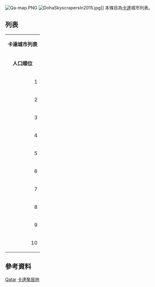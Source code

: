 {{Expand language|time=2016-12-15T04:52:50+00:00}}
{{noteTA|G1=地名
}}
[[File:Qa-map.PNG|thumb]]
[[File:DohaSkyscrapersIn2015.jpg|thumb]]]]
本條目為[[卡達|卡達]]城市列表。

==列表==
{| class="wikitable"
|-
|colspan="7" align="center" bgcolor="#FFA500" | '''卡達城市列表'''
|-
|rowspan="2" align="center" bgcolor="#98FB98" | '''人口順位''' || colspan="2" align="center" bgcolor="#98FB98" | '''名稱''' || colspan="3" align="center" bgcolor="#98FB98" | '''人口數''' ||  rowspan="2" align="center" bgcolor="#98FB98" | '''[[卡達行政區劃|區]]'''
|-
|align="center" bgcolor="#98FB98" | '''中文譯名''' || align="center" bgcolor="#98FB98" | '''阿拉伯語原文''' || align="center" bgcolor="#98FB98" | '''1997年統計''' || align="center" bgcolor="#98FB98" |  '''2004年統計''' ||align="center" bgcolor="#98FB98" |  '''2010年統計'''<ref>{{cite web|url=http://www.qsa.gov.qa/eng/publication/annabs/2014/1_Population2013.pdf|title=2010 population census|publisher=Qatar Statistics Authority|accessdate=13 March 2015|deadurl=yes|archiveurl=https://web.archive.org/web/20150402142501/http://www.qsa.gov.qa/eng/publication/annabs/2014/1_Population2013.pdf|archivedate=2015年4月2日}}</ref><ref>{{cite web|url=http://geoportal.gisqatar.org.qa/qmape/index.html|title=District map|publisher=The Centre for Geographic Information Systems of Qatar|accessdate=16 May 2015|archive-date=2017-09-28|archive-url=https://web.archive.org/web/20170928080404/http://geoportal.gisqatar.org.qa/qmape/index.html|dead-url=no}}</ref>
|-
|align=right | 1 || [[杜哈|杜哈]] || align=right | الدوحة|| align=right | 264,009 || align=right | 339,847 || align=right | 521,283 || [[杜哈|杜哈]]
|-
|align=right | 2 || [[賴揚|賴揚]] || align=right | الريان || align=right | 137,999 || align=right | 195,581 || align=right | 392,428 || [[賴揚|賴揚]]
|-
|align=right | 3 || [[拉揚工業區域|拉揚工業區域]] || align=right | الريان المنطقة الصناعية || align=right | 23,454 || align=right | 62,612 || align=right | 260,726 || [[杜哈|杜哈]]
|-
|align=right | 4 || [[達奇拉|達奇拉]] || align=right | الذخيرة || align=right | 7,863 || align=right | 13,511 || align=right | 128,574 || [[豪爾_(卡達)|豪爾]]
|-
|align=right | 5 || [[豪爾_(卡達)|豪爾]] || align=right | الخور || align=right | 9,930 || align=right | 18,036 || align=right | 80,220 || [[豪爾_(卡達)|豪爾]]
|-
|align=right | 6 || [[沃克拉|沃克拉]] || align=right | الوكرة || align=right | 20,205 || align=right | 26,993 || align=right | 79,457 || [[沃克拉|沃克拉]]
|-
|align=right | 7 || [[烏姆錫拉勒|烏姆錫拉勒]] || align=right | أم صلال || align=right | 15,935 || align=right | 25,413 || align=right | 60,509 || [[烏姆錫拉勒|烏姆錫拉勒]]
|-
|align=right | 8 || [[夏哈尼亞|夏哈尼亞]] || align=right | الشحانية || align=right | 6,852 || align=right | 8,380 || align=right | 35,393 || [[賴揚|賴揚]]
|-
|align=right | 9 || [[梅薩伊德|梅薩伊德]] || align=right | مسيعيد || align=right | 7,424 || align=right | 12,611 || align=right | 35,150 || [[沃克拉|沃克拉]]
|-
|align=right | 10 || [[其薩|其薩]] || align=right | الخيسة || align=right | 2,457 || align=right | 6,192 || align=right | 24,722 || [[賴揚|賴揚]]
|}

==參考資料==
{{reflist}}

{{亚洲题目|城市列表}}
[[Category:亞洲城市列表|Qatar]]
[[Category:卡達聚居地|]]